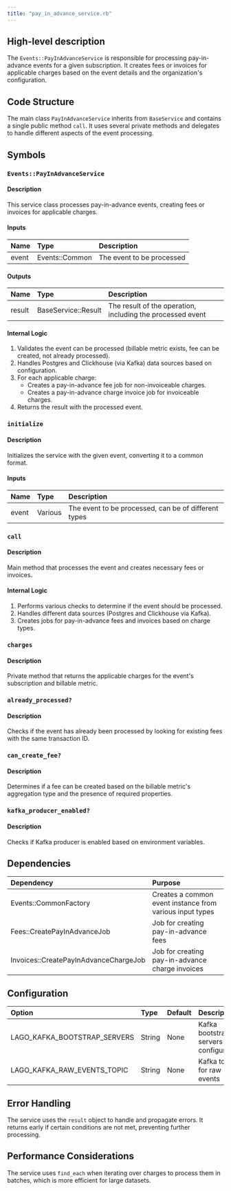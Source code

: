 ```yaml
---
title: "pay_in_advance_service.rb"
---
```


## High-level description
The `Events::PayInAdvanceService` is responsible for processing pay-in-advance events for a given subscription. It creates fees or invoices for applicable charges based on the event details and the organization's configuration.

## Code Structure
The main class `PayInAdvanceService` inherits from `BaseService` and contains a single public method `call`. It uses several private methods and delegates to handle different aspects of the event processing.

## Symbols

### `Events::PayInAdvanceService`
#### Description
This service class processes pay-in-advance events, creating fees or invoices for applicable charges.

#### Inputs
| Name | Type | Description |
|:-----|:-----|:------------|
| event | Events::Common | The event to be processed |

#### Outputs
| Name | Type | Description |
|:-----|:-----|:------------|
| result | BaseService::Result | The result of the operation, including the processed event |

#### Internal Logic
1. Validates the event can be processed (billable metric exists, fee can be created, not already processed).
2. Handles Postgres and Clickhouse (via Kafka) data sources based on configuration.
3. For each applicable charge:
   - Creates a pay-in-advance fee job for non-invoiceable charges.
   - Creates a pay-in-advance charge invoice job for invoiceable charges.
4. Returns the result with the processed event.

### `initialize`
#### Description
Initializes the service with the given event, converting it to a common format.

#### Inputs
| Name | Type | Description |
|:-----|:-----|:------------|
| event | Various | The event to be processed, can be of different types |

### `call`
#### Description
Main method that processes the event and creates necessary fees or invoices.

#### Internal Logic
1. Performs various checks to determine if the event should be processed.
2. Handles different data sources (Postgres and Clickhouse via Kafka).
3. Creates jobs for pay-in-advance fees and invoices based on charge types.

### `charges`
#### Description
Private method that returns the applicable charges for the event's subscription and billable metric.

### `already_processed?`
#### Description
Checks if the event has already been processed by looking for existing fees with the same transaction ID.

### `can_create_fee?`
#### Description
Determines if a fee can be created based on the billable metric's aggregation type and the presence of required properties.

### `kafka_producer_enabled?`
#### Description
Checks if Kafka producer is enabled based on environment variables.

## Dependencies
| Dependency | Purpose |
|:-----------|:--------|
| Events::CommonFactory | Creates a common event instance from various input types |
| Fees::CreatePayInAdvanceJob | Job for creating pay-in-advance fees |
| Invoices::CreatePayInAdvanceChargeJob | Job for creating pay-in-advance charge invoices |

## Configuration
| Option | Type | Default | Description |
|:-------|:-----|:--------|:------------|
| LAGO_KAFKA_BOOTSTRAP_SERVERS | String | None | Kafka bootstrap servers configuration |
| LAGO_KAFKA_RAW_EVENTS_TOPIC | String | None | Kafka topic for raw events |

## Error Handling
The service uses the `result` object to handle and propagate errors. It returns early if certain conditions are not met, preventing further processing.

## Performance Considerations
The service uses `find_each` when iterating over charges to process them in batches, which is more efficient for large datasets.